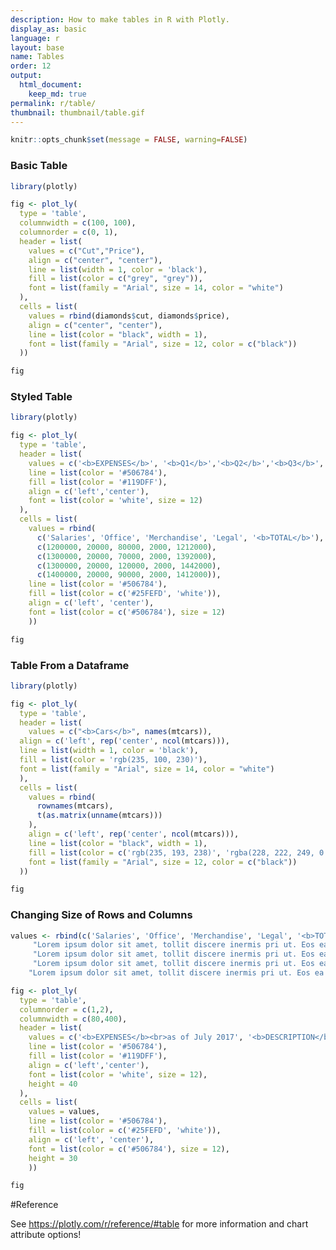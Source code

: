 ```yaml
---
description: How to make tables in R with Plotly.
display_as: basic
language: r
layout: base
name: Tables
order: 12
output:
  html_document:
    keep_md: true
permalink: r/table/
thumbnail: thumbnail/table.gif
---
```


```r
knitr::opts_chunk$set(message = FALSE, warning=FALSE)
```
### Basic Table

```r
library(plotly)

fig <- plot_ly(
  type = 'table',
  columnwidth = c(100, 100),
  columnorder = c(0, 1),
  header = list(
    values = c("Cut","Price"),
    align = c("center", "center"),
    line = list(width = 1, color = 'black'),
    fill = list(color = c("grey", "grey")),
    font = list(family = "Arial", size = 14, color = "white")
  ),
  cells = list(
    values = rbind(diamonds$cut, diamonds$price),
    align = c("center", "center"),
    line = list(color = "black", width = 1),
    font = list(family = "Arial", size = 12, color = c("black"))
  ))

fig
```

### Styled Table

```r
library(plotly)

fig <- plot_ly(
  type = 'table',
  header = list(
    values = c('<b>EXPENSES</b>', '<b>Q1</b>','<b>Q2</b>','<b>Q3</b>','<b>Q4</b>'),
    line = list(color = '#506784'),
    fill = list(color = '#119DFF'),
    align = c('left','center'),
    font = list(color = 'white', size = 12)
  ),
  cells = list(
    values = rbind(
      c('Salaries', 'Office', 'Merchandise', 'Legal', '<b>TOTAL</b>'),
      c(1200000, 20000, 80000, 2000, 1212000),
      c(1300000, 20000, 70000, 2000, 1392000),
      c(1300000, 20000, 120000, 2000, 1442000),
      c(1400000, 20000, 90000, 2000, 1412000)),
    line = list(color = '#506784'),
    fill = list(color = c('#25FEFD', 'white')),
    align = c('left', 'center'),
    font = list(color = c('#506784'), size = 12)
    ))

fig
```

### Table From a Dataframe

```r
library(plotly)

fig <- plot_ly(
  type = 'table',
  header = list(
    values = c("<b>Cars</b>", names(mtcars)),
  align = c('left', rep('center', ncol(mtcars))),
  line = list(width = 1, color = 'black'),
  fill = list(color = 'rgb(235, 100, 230)'),
  font = list(family = "Arial", size = 14, color = "white")
  ),
  cells = list(
    values = rbind(
      rownames(mtcars), 
      t(as.matrix(unname(mtcars)))
    ),
    align = c('left', rep('center', ncol(mtcars))),
    line = list(color = "black", width = 1),
    fill = list(color = c('rgb(235, 193, 238)', 'rgba(228, 222, 249, 0.65)')),
    font = list(family = "Arial", size = 12, color = c("black"))
  ))

fig
```

### Changing Size of Rows and Columns

```r
values <- rbind(c('Salaries', 'Office', 'Merchandise', 'Legal', '<b>TOTAL<br>EXPENSES</b>'), c("Lorem ipsum dolor sit amet, tollit discere inermis pri ut. Eos ea iusto timeam, an prima laboramus vim. Id usu aeterno adversarium, summo mollis timeam vel ad", 
     "Lorem ipsum dolor sit amet, tollit discere inermis pri ut. Eos ea iusto timeam, an prima laboramus vim. Id usu aeterno adversarium, summo mollis timeam vel ad", 
     "Lorem ipsum dolor sit amet, tollit discere inermis pri ut. Eos ea iusto timeam, an prima laboramus vim. Id usu aeterno adversarium, summo mollis timeam vel ad", 
     "Lorem ipsum dolor sit amet, tollit discere inermis pri ut. Eos ea iusto timeam, an prima laboramus vim. Id usu aeterno adversarium, summo mollis timeam vel ad", 
    "Lorem ipsum dolor sit amet, tollit discere inermis pri ut. Eos ea iusto timeam, an prima laboramus vim. Id usu aeterno adversarium, summo mollis timeam vel ad"))

fig <- plot_ly(
  type = 'table',
  columnorder = c(1,2),
  columnwidth = c(80,400),
  header = list(
    values = c('<b>EXPENSES</b><br>as of July 2017', '<b>DESCRIPTION</b>'),
    line = list(color = '#506784'),
    fill = list(color = '#119DFF'),
    align = c('left','center'),
    font = list(color = 'white', size = 12),
    height = 40
  ),
  cells = list(
    values = values,
    line = list(color = '#506784'),
    fill = list(color = c('#25FEFD', 'white')),
    align = c('left', 'center'),
    font = list(color = c('#506784'), size = 12),
    height = 30
    ))

fig
```

#Reference

See [https://plotly.com/r/reference/#table](https://plotly.com/r/reference/#table) for more information and chart attribute options!